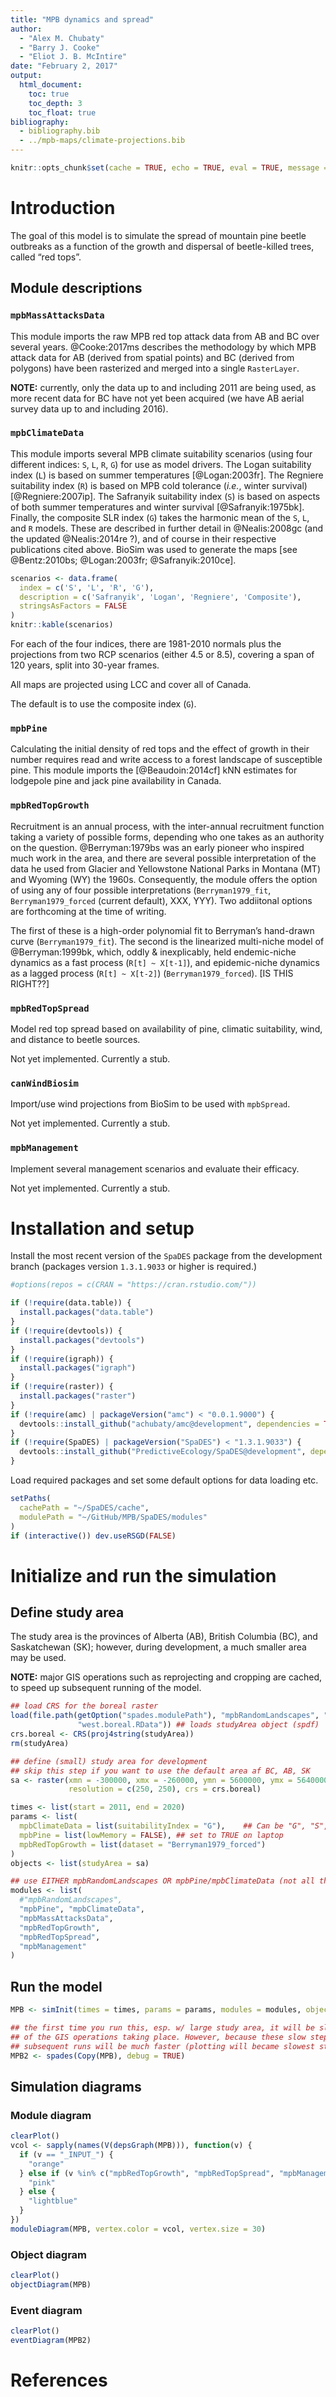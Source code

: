 ```yaml
---
title: "MPB dynamics and spread"
author:
  - "Alex M. Chubaty"
  - "Barry J. Cooke"
  - "Eliot J. B. McIntire"
date: "February 2, 2017"
output:
  html_document:
    toc: true
    toc_depth: 3
    toc_float: true
bibliography:
  - bibliography.bib
  - ../mpb-maps/climate-projections.bib
---
```


```r
knitr::opts_chunk$set(cache = TRUE, echo = TRUE, eval = TRUE, message = FALSE, warning = FALSE)
```

# Introduction

The goal of this model is to simulate the spread of mountain pine beetle outbreaks as a function of the growth and dispersal of beetle-killed trees, called "red tops".

## Module descriptions

### `mpbMassAttacksData`

This module imports the raw MPB red top attack data from AB and BC over several years.
@Cooke:2017ms describes the methodology by which MPB attack data for AB (derived from spatial points) and BC (derived from polygons) have been rasterized and merged into a single `RasterLayer`.

**NOTE:** currently, only the data up to and including 2011 are being used, as more recent data for BC have not yet been acquired (we have AB aerial survey data up to and including 2016).

### `mpbClimateData`

This module imports several MPB climate suitability scenarios (using four different indices: `S`, `L`, `R`, `G`) for use as model drivers.
The Logan suitability index (`L`) is based on summer temperatures [@Logan:2003fr].
The Regniere suitability index (`R`) is based on MPB cold tolerance (*i.e.*, winter survival) [@Regniere:2007ip].
The Safranyik suitability index (`S`) is based on aspects of both summer temperatures and winter survival [@Safranyik:1975bk].
Finally, the composite SLR index (`G`) takes the harmonic mean of the `S`, `L`, and `R` models.
These are described in further detail in @Nealis:2008gc (and the updated @Nealis:2014re ?), and of course in their respective publications cited above.
BioSim was used to generate the maps [see @Bentz:2010bs; @Logan:2003fr; @Safranyik:2010ce].

```r
scenarios <- data.frame(
  index = c('S', 'L', 'R', 'G'),
  description = c('Safranyik', 'Logan', 'Regniere', 'Composite'),
  stringsAsFactors = FALSE
)
knitr::kable(scenarios)
```

For each of the four indices, there are 1981-2010 normals plus the projections from two RCP scenarios (either 4.5 or 8.5), covering a span of 120 years, split into 30-year frames.

All maps are projected using LCC and cover all of Canada.

The default is to use the composite index (`G`).

### `mpbPine`

Calculating the initial density of red tops and the effect of growth in their number requires read and write access to a forest landscape of susceptible pine.
This module imports the [@Beaudoin:2014cf] kNN estimates for lodgepole pine and jack pine availability in Canada.

### `mpbRedTopGrowth`

Recruitment is an annual process, with the inter-annual recruitment function taking a variety of possible forms, depending who one takes as an authority on the question.
@Berryman:1979bs was an early pioneer who inspired much work in the area, and there are several possible interpretation of the data he used from Glacier and Yellowstone National Parks in Montana (MT) and Wyoming (WY) the 1960s.
Consequently, the module offers the option of using any of four possible interpretations (`Berryman1979_fit`, `Berryman1979_forced` (current default), XXX, YYY).
Two addiitonal options are forthcoming at the time of writing.

The first of these is a high-order polynomial fit to Berryman's hand-drawn curve (`Berryman1979_fit`).
The second is the linearized multi-niche model of @Berryman:1999bk, which, oddly & inexplicably, held endemic-niche dynamics as a fast process (`R[t] ~ X[t-1]`), and epidemic-niche dynamics as a lagged process (`R[t] ~ X[t-2]`) (`Berryman1979_forced`). [IS THIS RIGHT??]

### `mpbRedTopSpread`

Model red top spread based on availability of pine, climatic suitability, wind, and distance to beetle sources.

Not yet implemented. Currently a stub.

### `canWindBiosim`

Import/use wind projections from BioSim to be used with `mpbSpread`.

Not yet implemented. Currently a stub.

### `mpbManagement`

Implement several management scenarios and evaluate their efficacy.

Not yet implemented. Currently a stub.

# Installation and setup

Install the most recent version of the `SpaDES` package from the development branch (packages version `1.3.1.9033` or higher is required.)

```r
#options(repos = c(CRAN = "https://cran.rstudio.com/"))

if (!require(data.table)) {
  install.packages("data.table")
}
if (!require(devtools)) {
  install.packages("devtools")
}
if (!require(igraph)) {
  install.packages("igraph")
}
if (!require(raster)) {
  install.packages("raster")
}
if (!require(amc) | packageVersion("amc") < "0.0.1.9000") {
  devtools::install_github("achubaty/amc@development", dependencies = TRUE)
}
if (!require(SpaDES) | packageVersion("SpaDES") < "1.3.1.9033") {
  devtools::install_github("PredictiveEcology/SpaDES@development", dependencies = TRUE)
}
```

Load required packages and set some default options for data loading etc.

```r
setPaths(
  cachePath = "~/SpaDES/cache",
  modulePath = "~/GitHub/MPB/SpaDES/modules"
)
if (interactive()) dev.useRSGD(FALSE)
```

# Initialize and run the simulation

## Define study area

The study area is the provinces of Alberta (AB), British Columbia (BC), and Saskatchewan (SK); however, during development, a much smaller area may be used.

**NOTE:** major GIS operations such as reprojecting and cropping are cached, to speed up subsequent running of the model.

```r
## load CRS for the boreal raster
load(file.path(getOption("spades.modulePath"), "mpbRandomLandscapes", "data",
               "west.boreal.RData")) ## loads studyArea object (spdf)
crs.boreal <- CRS(proj4string(studyArea))
rm(studyArea)

## define (small) study area for development
## skip this step if you want to use the default area af BC, AB, SK
sa <- raster(xmn = -300000, xmx = -260000, ymn = 5600000, ymx = 5640000,
             resolution = c(250, 250), crs = crs.boreal)

times <- list(start = 2011, end = 2020)
params <- list(
  mpbClimateData = list(suitabilityIndex = "G"),    ## Can be "G", "S", "L", "R"
  mpbPine = list(lowMemory = FALSE), ## set to TRUE on laptop
  mpbRedTopGrowth = list(dataset = "Berryman1979_forced")
)
objects <- list(studyArea = sa)

## use EITHER mpbRandomLandscapes OR mpbPine/mpbClimateData (not all three)
modules <- list(
  #"mpbRandomLandscapes",
  "mpbPine", "mpbClimateData",
  "mpbMassAttacksData",
  "mpbRedTopGrowth",
  "mpbRedTopSpread",
  "mpbManagement"
)
```

## Run the model

```r
MPB <- simInit(times = times, params = params, modules = modules, objects = objects)

## the first time you run this, esp. w/ large study area, it will be slow because
## of the GIS operations taking place. However, because these slow steps are cached,
## subsequent runs will be much faster (plotting will became slowest step).
MPB2 <- spades(Copy(MPB), debug = TRUE)
```

## Simulation diagrams

### Module diagram

```r
clearPlot()
vcol <- sapply(names(V(depsGraph(MPB))), function(v) {
  if (v == "_INPUT_") {
    "orange"
  } else if (v %in% c("mpbRedTopGrowth", "mpbRedTopSpread", "mpbManagement")) {
    "pink"
  } else {
    "lightblue"
  }
})
moduleDiagram(MPB, vertex.color = vcol, vertex.size = 30)
```

### Object diagram

```r
clearPlot()
objectDiagram(MPB)
```

### Event diagram

```r
clearPlot()
eventDiagram(MPB2)
```

# References
